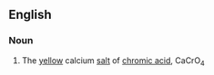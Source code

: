 ==English==

===Noun===
{{en-noun|head=[[calcium]] [[chromate]]|-}}

# {{context|inorganic compound|lang=en}} The [[yellow]] calcium [[salt]] of [[chromic acid]], CaCrO<sub>4</sub>